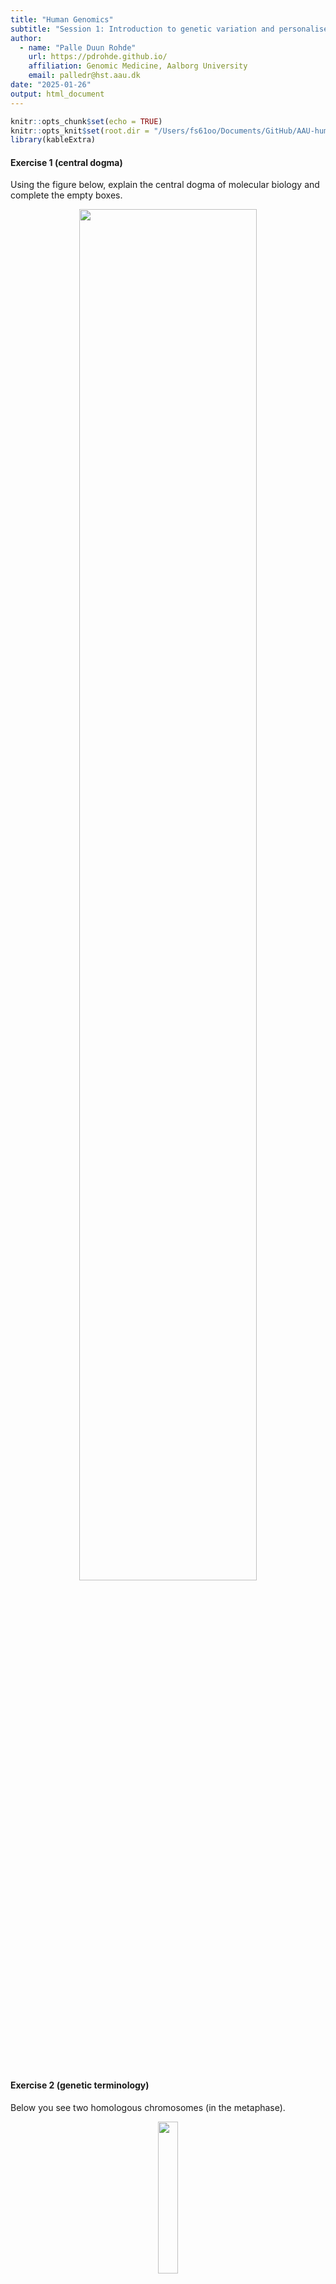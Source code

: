 ```yaml
---
title: "Human Genomics"
subtitle: "Session 1: Introduction to genetic variation and personalised medicine"
author:
  - name: "Palle Duun Rohde"
    url: https://pdrohde.github.io/
    affiliation: Genomic Medicine, Aalborg University
    email: palledr@hst.aau.dk
date: "2025-01-26"
output: html_document
---
```


```r
knitr::opts_chunk$set(echo = TRUE)
knitr::opts_knit$set(root.dir = "/Users/fs61oo/Documents/GitHub/AAU-human-genomics/")
library(kableExtra)
```

#### Exercise 1 (central dogma)
Using the figure below, explain the central dogma of molecular biology and complete the empty boxes.

<p align="center">
<img src="./grx/exercises-01_e1.png" style="width:75%; height:auto;">
</p>
<br />
<br />

#### Exercise 2 (genetic terminology)
Below you see two homologous chromosomes (in the metaphase).

<p align="center">
<img src="./grx/exercises-01_e2.png"  style="width:25%; height:auto;">
</p>

  1.	What is the definition of a locus?
  2.	How many loci are depicted in the figure?
  3.	What are the genotypes at each locus when the possible alleles in the gene pool are <tt>{A, a, B}</tt>?
  4.	What is a haplotype, and what haplotypes can be identified from the figure?
<br />
<br />

#### Exercise 3 (Mendelian genetics) 
In mice, coat color is controlled by the A locus, where the dominant allele <tt>A</tt> results in a brown coat, while the recessive allele <tt>a</tt> leads to a white coat when inherited in a homozygous state (<tt>aa</tt>). Tail length is determined by the <tt>B</tt> locus, with the dominant allele <tt>B</tt> producing normal tail length, whereas individuals with the homozygous recessive genotype (<tt>bb</tt>) have short tails.

  1.  What are the expected genotype and phenotype frequencies in the offspring of a cross between two mice that are heterozygous for both traits?
<br />
<br />

#### Exercise 4 (non-disjunction during meiosis) 
The diagram below illustrates the normal segregation of chromosomes during meiosis.

<p align="center">
<img src="./grx/exercises-01_e4.png"  style="width:45%; height:auto;">
</p>

Using a similar approach, draw representations of:

  1.  Nondisjunction occurring in Meiosis I.
  2.  Nondisjunction occurring in Meiosis II.
<br />
<br />

#### Exercise 5 (non-disjunction during) 
Which of the following scenarios could lead to the formation of a zygote with the karyotype <tt>47, XYY</tt>? Support your answer with an appropriate sketch.
	
1.	Nondisjunction during paternal meiosis I.
2.	Nondisjunction during paternal meiosis II.
3.	Nondisjunction during maternal meiosis I.
4.	Nondisjunction during maternal meiosis II.
5.	Nondisjunction occurring in both paternal meiosis I and maternal meiosis I.
6.	Nondisjunction occurring in either paternal meiosis II or maternal meiosis II.
7.	An error during the first cell divisions following zygote formation.
<br />
<br />	
	
#### Exercise 6 (monogenic inheritance pattern) 
The pedigree below illustrates a family affected by acute intermittent porphyria (AIP), a rare metabolic disorder that is characterized by deficiency of the enzyme hydroxymethylbilane synthase (HMBS), also known as porphobilinogen deaminase (PBGD), that results in the accumulation of porphyrins in the body. This buildup occurs due to a deficiency in enzymes involved in the production of heme, the oxygen-carrying molecule in red blood cells. AIP is characterized by episodes of severe abdominal pain, neurological symptoms, and other complications, which can be triggered by factors such as certain medications, stress, or fasting
<br />
<br />

<p align="center">
<img src="./grx/exercises-01_e6.png"  style="width:45%; height:auto;">
</p>	
<br />

1.	Add remaining (_correct_) nomenclature to the pedigree.
2.  What mode of inheritance best fits the disease pattern seen in this family? Justify your answer.
    a.  Autosomal dominant with full penetrance.
    b.  Autosomal dominant with incomplete penetrance.
    c.  Autosomal recessive with full penetrance.
    d.  Autosomal recessive with incomplete penetrance.
    e.  X-linked dominant.
    f.  X-linked recessive.
<br />
<br />	
	
#### Exercise 7 (pedigree) 
A 25-year-old healthy woman seeks genetic counseling regarding a hereditary skin condition, ichthyosis, which causes dry, thickened _fish-scale_ skin. She provides the following family history:

-  She has a healthy younger brother and sister.
-  Her father has the condition.
-  Her father has an older brother who also has the disease, along with two healthy older sisters.
-  Her father’s brother has three healthy children: a 26-year-old son and two monozygotic 22-year-old daughters.
-  Her mother has a younger brother who has mental retardation but does not have the skin condition.
-  Both of her parents’ families are deceased and were not affected by the disease.
-  Her paternal grandmother has a brother who also has the disease.

Based on the family history:

1.  Draw the pedigree for the family.
2.  What mode of inheritance does this disease have, and why?
3.  The woman stars a relationship with her father's brother's son. If they decide to have a child, what is the risk that their child would inherit ichthyosis?´
<br />
<br />	

#### Exercise 8 (genetic terminology) 
Define each of the following genetic terms.

1.  Allele heterogeneity.
2.  Locus heterogeneity.
3.  Incomplete penetrance.
4.  Variable expressivity.
5.  Co-dominance.
6.  Compound heterozygote.
7.  Balanced translocation.
<br />
<br />	

#### Exercise 8 (effects of genetic variants) 
For each mutation listed in the left column of the table, analyze its potential impact on both mRNA and protein levels. Then, complete the table by selecting the appropriate option (yes, no, probably, or probably not).

<!---
Table generated with: https://www.tablesgenerator.com/html_tables
-->
<style type="text/css">
.tg  {border-collapse:collapse;border-spacing:0;}
.tg td{border-color:black;border-style:solid;border-width:1px;font-family:Arial, sans-serif;font-size:14px;
  overflow:hidden;padding:10px 5px;word-break:normal;}
.tg th{border-color:black;border-style:solid;border-width:1px;font-family:Arial, sans-serif;font-size:14px;
  font-weight:normal;overflow:hidden;padding:10px 5px;word-break:normal;}
.tg .tg-1wig{font-weight:bold;text-align:left;vertical-align:top}
.tg .tg-0lax{text-align:left;vertical-align:top}
.tg .tg-amwm{font-weight:bold;text-align:center;vertical-align:top}
</style>
<table class="tg"><thead>
  <tr>
    <th class="tg-0lax"></th>
    <th class="tg-amwm" colspan="3">Effect on mRNA</th>
    <th class="tg-amwm" colspan="3">Effect on protein</th>
  </tr></thead>
<tbody>
  <tr>
    <td class="tg-0lax"></td>
    <td class="tg-1wig">Sequence</td>
    <td class="tg-1wig">Length</td>
    <td class="tg-1wig">Amount</td>
    <td class="tg-1wig">Sequence</td>
    <td class="tg-1wig">Length</td>
    <td class="tg-1wig">Amount</td>
  </tr>
  <tr>
    <td class="tg-1wig">Missense variant</td>
    <td class="tg-0lax"></td>
    <td class="tg-0lax"></td>
    <td class="tg-0lax"></td>
    <td class="tg-0lax"></td>
    <td class="tg-0lax"></td>
    <td class="tg-0lax"></td>
  </tr>
  <tr>
    <td class="tg-1wig">Nonsense mutation</td>
    <td class="tg-0lax"></td>
    <td class="tg-0lax"></td>
    <td class="tg-0lax"></td>
    <td class="tg-0lax"></td>
    <td class="tg-0lax"></td>
    <td class="tg-0lax"></td>
  </tr>
  <tr>
    <td class="tg-1wig">3bp deletion in exon</td>
    <td class="tg-0lax"></td>
    <td class="tg-0lax"></td>
    <td class="tg-0lax"></td>
    <td class="tg-0lax"></td>
    <td class="tg-0lax"></td>
    <td class="tg-0lax"></td>
  </tr>
  <tr>
    <td class="tg-1wig">2bp deletion in exon</td>
    <td class="tg-0lax"></td>
    <td class="tg-0lax"></td>
    <td class="tg-0lax"></td>
    <td class="tg-0lax"></td>
    <td class="tg-0lax"></td>
    <td class="tg-0lax"></td>
  </tr>
  <tr>
    <td class="tg-1wig">Splice-site mutation</td>
    <td class="tg-0lax"></td>
    <td class="tg-0lax"></td>
    <td class="tg-0lax"></td>
    <td class="tg-0lax"></td>
    <td class="tg-0lax"></td>
    <td class="tg-0lax"></td>
  </tr>
  <tr>
    <td class="tg-1wig">Silent mutation</td>
    <td class="tg-0lax"></td>
    <td class="tg-0lax"></td>
    <td class="tg-0lax"></td>
    <td class="tg-0lax"></td>
    <td class="tg-0lax"></td>
    <td class="tg-0lax"></td>
  </tr>
  <tr>
    <td class="tg-1wig">Intronic variant</td>
    <td class="tg-0lax"></td>
    <td class="tg-0lax"></td>
    <td class="tg-0lax"></td>
    <td class="tg-0lax"></td>
    <td class="tg-0lax"></td>
    <td class="tg-0lax"></td>
  </tr>
</tbody></table>
<br />
<br />	
